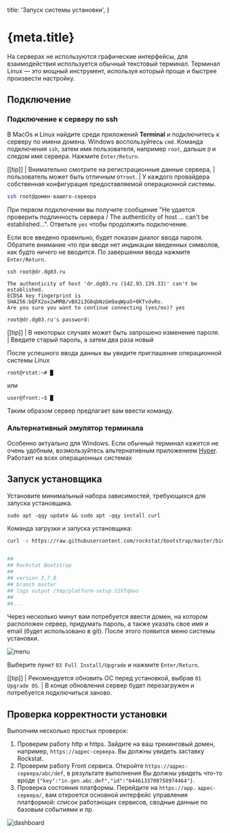 
  title: 'Запуск системы установки',
}

<h1 id="doc-h1">
  {meta.title}
</h1>

На серверах не используются графические интерфейсы, для взаимодействия используется обычный текстовый терминал.
Терминал Linux — это мощный инструмент, используя который проще и быстрее произвести настройку.

## Подключение

### Подключение к серверу по ssh

В MacOs и Linux найдите среди приложений **Terminal** и подключитесь к серверу по имени домена.
Windows воспользуйтесь `cmd`. Команда подключения `ssh`, затем имя пользователя, например `root`,
дальше `@` и следом имя сервера. Нажмите `Enter/Return`.

[[tip]]
| Внимательно смотрите на регистрационные данные сервера,
| пользователь может быть отличным от`root`. 
| У каждого провайдера собственная конфигурация предоставляемой операционной системы.

```bash
ssh root@домен-вашего-сервера
```

При первом подключении вы получите сообщение "Не удается проверить подлинность сервера / The authenticity of host ... can't be established...".
Ответьте `yes` чтобы продолжить подключение.

Если все введено правильно, будет показан диалог ввода пароля. 
Обратите внимание что при вводе нет индикации введенных символов, как будто ничего не вводится.
По завершении ввода нажмите `Enter/Return`.

```
ssh root@dr.dg03.ru

The authenticity of host 'dr.dg03.ru (142.93.139.33)' can't be established.
ECDSA key fingerprint is SHA256:bQFX2ox2wMRB/vBX2i3G8qbNzGm9aqWpa5+0KTvdvRo.
Are you sure you want to continue connecting (yes/no)? yes

root@dr.dg03.ru's password: 
```


[[tip]]
| В некоторых случаях может быть запрошено изменение пароля.
| Введите старый пароль, а затем два раза новый

После успешного ввода данных вы увидите приглашение операционной системы Linux 

```
root@rstat:~# █
```

или

```
user@front:~$ █
```

Таким образом сервер предлагает вам ввести команду.

### Альтернативный эмулятор терминала

Особенно актуально для Windows.
Если обычный терминал кажется не очень удобным,
возмользуйтесь альтернативным приложением [Hyper](https://hyper.is/).
Работает на всех операционных системах

## Запуск установщика

Установите минимальный набора зависимостей, требующихся для запуска установщика.

```shell
sudo apt -qqy update && sudo apt -qqy install curl
```

Команда загрузки и запуска установщика:

```bash
curl -s https://raw.githubusercontent.com/rockstat/bootstrap/master/bin/kickstart | sudo -E bash -


##
## Rockstat Bootstrap
##
## version 3.7.0
## branch master
## logs output /tmp/platform-setup.t2VTqUws
##
##...

```

Через несколько минут вам потребуется ввести домен, на котором расположен сервер, 
придумать пароль, а также указать свое имя и email (будет использовано в git).
После этого появится меню системы установки.

![menu](/static/images/docs/setup/bootstrap-menu.jpg)

Выберите пункт `03 Full Install/Upgrade` и нажмите `Enter/Return`.

[[tip]]
| Рекомендуется обновить ОС перед установкой, выбрав `01 Upgrade OS`.
| В конце обновления сервер будет перезагружен и потребуется подключиться заново.

## Проверка корректности установки

Выполним несколько простых проверок:

1. Проверим работу http и https. Зайдите на ваш трекинговый домен, например, `https://адрес-сервера`.
  Вы должны увидеть заставку Rockstat.
2. Проверим работу Front сервиса. Откройте `https://адрес-сервера/abc/def`,
  в результате выполнения Вы должны увидеть что-то вроде `{"key":"in.gen.abc.def","id":"6446133708758974464"}`.
3. Проверка состояния платформы. Перейдите на `https://app.` `адрес-сервера/`, вам откроется основной интерфейс управления
  платформой: список работающих сервисов, сводные данные по базовым событиями и пр.

![dashboard](/static/images/docs/setup/rst_dashboard.jpg)

<Footer/>

